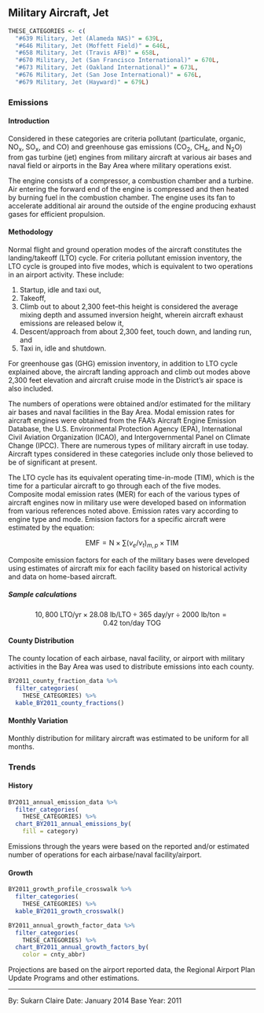 ## Military Aircraft, Jet

```r
THESE_CATEGORIES <- c(
  "#639 Military, Jet (Alameda NAS)" = 639L,
  "#646 Military, Jet (Moffett Field)" = 646L,
  "#658 Military, Jet (Travis AFB)" = 658L,
  "#670 Military, Jet (San Francisco International)" = 670L,
  "#673 Military, Jet (Oakland International)" = 673L,
  "#676 Military, Jet (San Jose International)" = 676L,
  "#679 Military, Jet (Hayward)" = 679L)
```

### Emissions

#### Introduction {-}

Considered in these categories are criteria pollutant (particulate, organic, NO~x~, SO~x~, and CO) and greenhouse gas emissions (CO~2~, CH~4~, and N~2~O) from gas turbine (jet) engines from military aircraft at various air bases and naval field or airports in the Bay Area where military operations exist.

The engine consists of a compressor, a combustion chamber and a turbine. Air entering the forward end of the engine is compressed and then heated by burning fuel in the combustion chamber. The engine uses its fan to accelerate additional air around the outside of the engine producing exhaust gases for efficient propulsion.

#### Methodology {-}

Normal flight and ground operation modes of the aircraft constitutes the landing/takeoff (LTO) cycle. For criteria pollutant emission inventory, the LTO cycle is grouped into five modes, which is equivalent to two operations in an airport activity. These include:

1. Startup, idle and taxi out,
2. Takeoff,
3. Climb out to about 2,300 feet--this height is considered the average mixing
depth and assumed inversion height, wherein aircraft exhaust emissions are
released below it,
4. Descent/approach from about 2,300 feet, touch down, and landing run, and
5. Taxi in, idle and shutdown.

For greenhouse gas (GHG) emission inventory, in addition to LTO cycle explained above, the aircraft landing approach and climb out modes above 2,300 feet elevation and aircraft cruise mode in the District’s air space is also included.

The numbers of operations were obtained and/or estimated for the military air bases and naval facilities in the Bay Area. Modal emission rates for aircraft engines were obtained from the FAA’s Aircraft Engine Emission Database, the U.S. Environmental Protection Agency (EPA), International Civil Aviation Organization (ICAO), and Intergovernmental Panel on Climate Change (IPCC). There are numerous types of military aircraft in use today. Aircraft types considered in these categories include only those believed to be of significant at present.

The LTO cycle has its equivalent operating time-in-mode (TIM), which is the time for a particular aircraft to go through each of the five modes. Composite modal emission rates (MER) for each of the various types of aircraft engines now in military use were developed based on information from various references noted above. Emission rates vary according to engine type and mode. Emission factors for a specific aircraft were estimated by the equation:

$$
\text{EMF} = \text{N} \times \sum{\left( v_e / v_t \right)_{m,p}} \times \text{TIM}
$$

Composite emission factors for each of the military bases were developed using estimates of aircraft mix for each facility based on historical activity and data on home-based aircraft.

##### Sample calculations {-} 

$$
10,800\ \text{LTO/yr} \times 28.08\ \text{lb/LTO} \div 365\ \text{day/yr} \div \text{2000 lb/ton} = 0.42\ \text{ton/day}\ \text{TOG}
$$

#### County Distribution {-}

The county location of each airbase, naval facility, or airport with military activities in the Bay Area was used to distribute emissions into each county.

```r
BY2011_county_fraction_data %>%
  filter_categories(
    THESE_CATEGORIES) %>%
  kable_BY2011_county_fractions()
```

#### Monthly Variation {-}

Monthly distribution for military aircraft was estimated to be uniform for all months.

### Trends

#### History {-}

```r
BY2011_annual_emission_data %>%
  filter_categories(
    THESE_CATEGORIES) %>%
  chart_BY2011_annual_emissions_by(
    fill = category)
```

Emissions through the years were based on the reported and/or estimated number of operations for each airbase/naval facility/airport.

#### Growth {-}

```r
BY2011_growth_profile_crosswalk %>%
  filter_categories(
    THESE_CATEGORIES) %>%
  kable_BY2011_growth_crosswalk()
```

```r
BY2011_annual_growth_factor_data %>%
  filter_categories(
    THESE_CATEGORIES) %>%
  chart_BY2011_annual_growth_factors_by(
    color = cnty_abbr) 
```

Projections are based on the airport reported data, the Regional Airport Plan Update Programs and other estimations.

***

By: Sukarn Claire 
Date: January 2014 
Base Year: 2011
